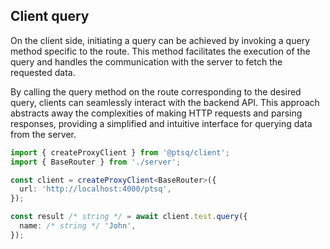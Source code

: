 ## Client query

On the client side, initiating a query can be achieved by invoking a query method specific to the route. This method facilitates the execution of the query and handles the communication with the server to fetch the requested data.

By calling the query method on the route corresponding to the desired query, clients can seamlessly interact with the backend API. This approach abstracts away the complexities of making HTTP requests and parsing responses, providing a simplified and intuitive interface for querying data from the server.

```ts copy
import { createProxyClient } from '@ptsq/client';
import { BaseRouter } from './server';

const client = createProxyClient<BaseRouter>({
  url: 'http://localhost:4000/ptsq',
});

const result /* string */ = await client.test.query({
  name: /* string */ 'John',
});
```
